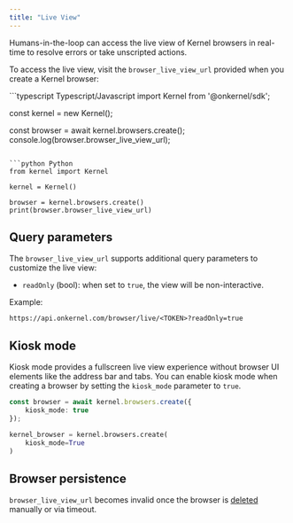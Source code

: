 ```yaml
---
title: "Live View"
---
```


Humans-in-the-loop can access the live view of Kernel browsers in real-time to resolve errors or take unscripted actions.

To access the live view, visit the `browser_live_view_url` provided when you create a Kernel browser:

<CodeGroup>
```typescript Typescript/Javascript
import Kernel from '@onkernel/sdk';

const kernel = new Kernel();

const browser = await kernel.browsers.create();
console.log(browser.browser_live_view_url);
```

```python Python
from kernel import Kernel

kernel = Kernel()

browser = kernel.browsers.create()
print(browser.browser_live_view_url)
```
</CodeGroup>


## Query parameters

The `browser_live_view_url` supports additional query parameters to customize the live view:
- `readOnly` (bool): when set to `true`, the view will be non-interactive.

Example:
```
https://api.onkernel.com/browser/live/<TOKEN>?readOnly=true
```

## Kiosk mode

Kiosk mode provides a fullscreen live view experience without browser UI elements like the address bar and tabs. You can enable kiosk mode when creating a browser by setting the `kiosk_mode` parameter to `true`.

<CodeGroup>

```typescript Typescript/Javascript
const browser = await kernel.browsers.create({
    kiosk_mode: true
});
```

```python Python
kernel_browser = kernel.browsers.create(
    kiosk_mode=True
)
```

</CodeGroup>

## Browser persistence

`browser_live_view_url` becomes invalid once the browser is [deleted](/browsers/termination) manually or via timeout.
